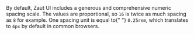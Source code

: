 
<Meta title="Tokens/Space" />

<Title>Space</Title>

<Description>
  By default, Zaut UI includes a generous and comprehensive numeric spacing
  scale. The values are proportional, so <code>16</code> is twice as much
  spacing as <code>8</code> for example. One spacing unit is equal to{" "}
  <code>0.25rem</code>, which translates to <code>4px</code> by default in
  common browsers.
</Description>

<TokensGrid tokens={space} hasRemValue />
